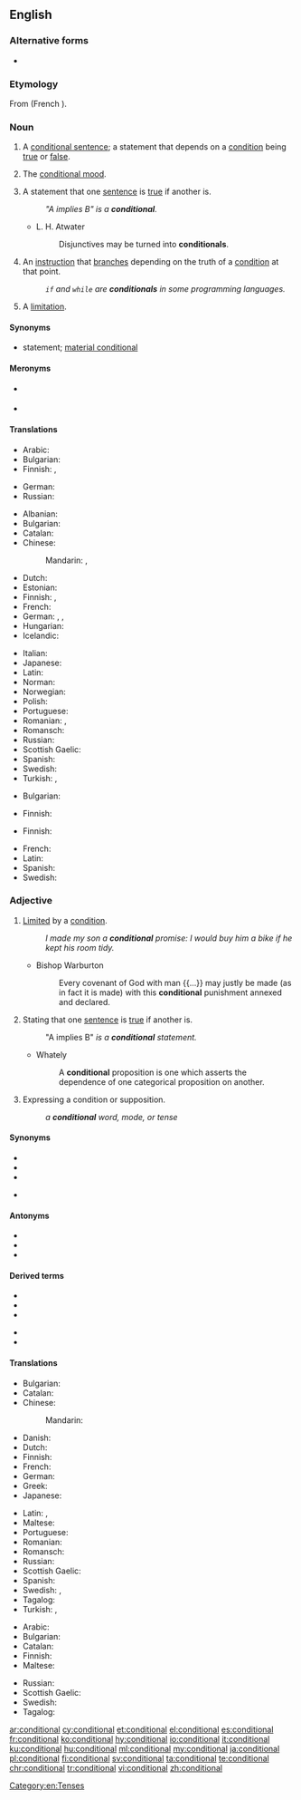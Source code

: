==English==

===Alternative forms===
* {{l|en|conditionall}} {{qualifier|obsolete}}

===Etymology===
From {{etyl|fro|en}} {{m|fro|condicionel}} (French {{m|fr|conditionnel}}).

===Noun===
{{en-noun}}

# {{lb|en|grammar}} A [[conditional sentence]]; a statement that depends on a [[condition]] being [[true]] or [[false]].
# {{lb|en|grammar}} The [[conditional mood]].
# {{lb|en|logic}} A statement that one [[sentence]] is [[true]] if another is.
#: ''"A implies B" is a '''conditional'''.''
#* L. H. Atwater
#*: Disjunctives may be turned into '''conditionals'''.
# {{lb|en|programming}} An [[instruction]] that [[branch]]es depending on the truth of a [[condition]] at that point.
#: ''<code>if</code> and <code>while</code> are '''conditionals''' in some programming languages.''
# {{lb|en|obsolete}} A [[limitation]].
#: {{rfquotek|Francis Bacon}}

====Synonyms====
* {{sense|in logic}} {{l|en|if-then}} statement; [[material conditional]]

====Meronyms====
* {{sense|in logic}} {{l|en|antecedent}}
* {{sense|in logic}} {{l|en|consequent}}

====Translations====
{{trans-top|grammar: statement}}
* Arabic: {{t|ar|جُمْلَة شَرْطِيَّة|f}}
* Bulgarian: {{t+|bg|условие|n}}
* Finnish: {{t+|fi|ehtolause}}, {{t|fi|konditionaalilause}}
{{trans-mid}}
* German: {{t+|de|Konditional|n}}
* Russian: {{t+|ru|усло́вие|n}}
{{trans-bottom}}

{{trans-top|grammar: mode/mood}}
* Albanian: {{t|sq|mënyra kushtore|f}}
* Bulgarian: {{t|bg|условно наклонение|n}}
* Catalan: {{t+|ca|condicional|m}}
* Chinese:
*: Mandarin: {{t|cmn|條件語氣|sc=Hani}}, {{t|cmn|条件语气|tr=tiáojiàn yǔqì|sc=Hani}}
* Dutch: {{t+|nl|voorwaardelijke wijs|m}}
* Estonian: {{t|et|tingiv}}
* Finnish: {{t+|fi|ehtotapa}}, {{t+|fi|konditionaali}}
* French: {{t+|fr|conditionnel|m}}
* German: {{t+|de|Möglichkeitsform|f}}, {{t+|de|Konditional|m}}, {{t|de|Konditionalis|m}}
* Hungarian: {{t|hu|feltételes mód}}
* Icelandic: {{t|is|skildagatíð|f}}
{{trans-mid}}
* Italian: {{t+|it|condizionale|m}}
* Japanese: {{t|ja|条件法|tr=じょうけんほう, jōkenhō|sc=Jpan}}
* Latin: {{t|la|([[modus]]) [[conditionalis]]|m}}
* Norman: {{t|nrf|conditionnel|m}}
* Norwegian: {{t|no|kondisjonalis}}
* Polish: {{t+|pl|tryb przypuszczający|m}}
* Portuguese: {{t+|pt|condicional|m}}
* Romanian: {{t+check|ro|mod condițional}}, {{t+|ro|condițional}}
* Romansch: {{t|rm|cundiziunal|m}}
* Russian: {{t|ru|[[условный|условное]] [[наклоне́ние]]|n}}
* Scottish Gaelic: {{t|gd|modh cumhach|m}}
* Spanish: {{t+|es|condicional|m}}
* Swedish: {{t|sv|konditionalis|c}}
* Turkish: {{t|tr|koşul kipi}}, {{t|tr|şart kipi}}
{{trans-bottom}}

{{trans-top|logic: statement}}
* Bulgarian: {{t+|bg|условие|n}}
{{trans-mid}}
* Finnish: {{t+|fi|ehtolause}}
{{trans-bottom}}

{{trans-top|computing: branching instruction}}
* Finnish: {{t+|fi|ehtolause}}
{{trans-mid}}
{{trans-bottom}}

{{trans-see|limitation}}

{{checktrans-top}}
* French: {{t+check|fr|conditionnel|m}}
* Latin: {{t-check|la|condicionalis|m}}
* Spanish: {{t+check|es|condicional|m}}
* Swedish: {{t-check|sv|konditionalis}}
{{trans-bottom}}

===Adjective===
{{en-adj|-}}

# [[limited|Limited]] by a [[condition]].
#: ''I made my son a '''conditional''' promise: I would buy him a bike if he kept his room tidy.''
#* Bishop Warburton
#*: Every covenant of God with man {{...}} may justly be made (as in fact it is made) with this '''conditional''' punishment annexed and declared.
# {{lb|en|logic}} Stating that one [[sentence]] is [[true]] if another is.
#: "A implies B" '' is a '''conditional''' statement.''
#* Whately
#*: A '''conditional''' proposition is one which asserts the dependence of one categorical proposition on another.
# {{lb|en|grammar}} Expressing a condition or supposition.
#: ''a '''conditional''' word, mode, or tense''

====Synonyms====
* {{l|en|conditioned}}
* {{l|en|relative}}
* {{l|en|limited}}
* {{sense|in logic}} {{l|en|hypothetical}}

====Antonyms====
* {{l|en|absolute}}
* {{l|en|categorical}}
* {{l|en|unconditional}}

====Derived terms====
{{der-top}}
* {{l|en|conditional entropy}}
* {{l|en|conditional probability}}
* {{l|en|conditional proof}}
{{der-mid}}
* {{l|en|conditional sentence}}
* {{l|en|conditional tense}}
{{der-bottom}}

====Translations====
{{trans-top|limited by a condition}}
* Bulgarian: {{t+|bg|условен}}
* Catalan: {{t+|ca|condicional}}
* Chinese:
*: Mandarin: {{t|cmn|有條件的|tr=yǒu tiáojiàn de}}
* Danish: {{t|da|betinget}}
* Dutch: {{t+|nl|voorwaardelijk}}
* Finnish: {{t|fi|ehdollinen}}
* French: {{t+|fr|conditionnel}}
* German: {{t+|de|bedingt}}
* Greek: {{t+|el|υποθετικός}}
* Japanese: {{t|ja|条件付き|alt=条件付きの|tr=jōkentsuki no}}
{{trans-mid}}
* Latin: {{t|la|conditionalis}}, {{t|la|condiciōnālis}}
* Maltese: {{t|mt|kundizzjonali}}
* Portuguese: {{t+|pt|condicional}}
* Romanian: {{t+|ro|condițional}}
* Romansch: {{t|rm|cundiziunal}}
* Russian: {{t+|ru|усло́вный}}
* Scottish Gaelic: {{t|gd|cumhach}}
* Spanish: {{t+|es|condicional}}
* Swedish: {{t|sv|villkorlig}}, {{t+|sv|betingad}}
* Tagalog: {{t|tl|pasumala}}
* Turkish: {{t+|tr|şartlı}}, {{t+|tr|koşullu}}
{{trans-bottom}}

{{trans-top|in logic}}
* Arabic: {{t+|ar|شَرْطِيّ}}
* Bulgarian: {{t+|bg|условен}}
* Catalan: {{t+|ca|condicional}}
* Finnish: {{t|fi|ehdollinen}}
* Maltese: {{t|mt|kundizzjonali}}
{{trans-mid}}
* Russian: {{t+|ru|усло́вный}}
* Scottish Gaelic: {{t|gd|cumhach}}
* Swedish: {{t|sv|villkorlig}}
* Tagalog: {{t|tl|pasumala}}
{{trans-bottom}}

[[Category:en:Tenses]]

[[ar:conditional]]
[[cy:conditional]]
[[et:conditional]]
[[el:conditional]]
[[es:conditional]]
[[fr:conditional]]
[[ko:conditional]]
[[hy:conditional]]
[[io:conditional]]
[[it:conditional]]
[[ku:conditional]]
[[hu:conditional]]
[[ml:conditional]]
[[my:conditional]]
[[ja:conditional]]
[[pl:conditional]]
[[fi:conditional]]
[[sv:conditional]]
[[ta:conditional]]
[[te:conditional]]
[[chr:conditional]]
[[tr:conditional]]
[[vi:conditional]]
[[zh:conditional]]
